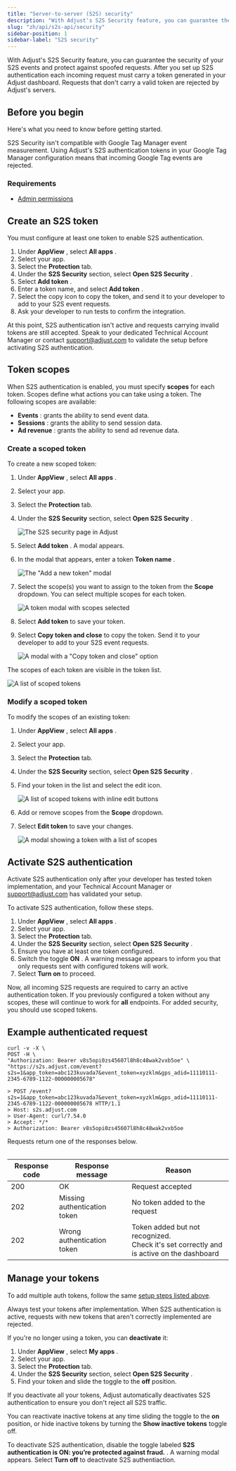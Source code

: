 ```yaml
---
title: "Server-to-server (S2S) security"
description: "With Adjust's S2S Security feature, you can guarantee the security of your S2S events and protect against spoofed requests."
slug: "zh/api/s2s-api/security"
sidebar-position: 1
sidebar-label: "S2S security"
---
```


With Adjust's S2S Security feature, you can guarantee the security of your S2S events and protect against spoofed requests. After you set up S2S authentication each incoming request must carry a token generated in your Adjust dashboard. Requests that don't carry a valid token are rejected by Adjust's servers.

## Before you begin

Here's what you need to know before getting started.

<Callout type="warning">

S2S Security isn't compatible with Google Tag Manager event measurement. Using Adjust's S2S authentication tokens in your Google Tag Manager configuration means that incoming Google Tag events are rejected.

</Callout>

### Requirements

-  [Admin permissions](https://help.adjust.com/zh/article/permission-levels)

## Create an S2S token

<Callout type="important">

You must configure at least one token to enable S2S authentication.

</Callout>

1. Under **AppView** , select **All apps** .
2. Select your app.
3. Select the **Protection** tab.
4. Under the **S2S Security** section, select **Open S2S Security** .
5. Select **Add token** .
6. Enter a token name, and select **Add token** .
7. Select the copy icon to copy the token, and send it to your developer to add to your S2S event requests.
8. Ask your developer to run tests to confirm the integration.

At this point, S2S authentication isn't active and requests carrying invalid tokens are still accepted. Speak to your dedicated Technical Account Manager or contact [support@adjust.com](mailto:support@adjust.com) to validate the setup before activating S2S authentication.

## Token scopes

When S2S authentication is enabled, you must specify **scopes** for each token. Scopes define what actions you can take using a token. The following scopes are available:

-  **Events** : grants the ability to send event data.
-  **Sessions** : grants the ability to send session data.
-  **Ad revenue** : grants the ability to send ad revenue data.

### Create a scoped token

To create a new scoped token:

1. Under **AppView** , select **All apps** .

2. Select your app.

3. Select the **Protection** tab.

4. Under the **S2S Security** section, select **Open S2S Security** .

   ![The S2S security page in Adjust](@images/s2s/1-s2s-security.png)

5. Select **Add token** . A modal appears.

6. In the modal that appears, enter a token **Token name** .

   ![The "Add a new token" modal](@images/s2s/2-add-token-modal.png)

7. Select the scope\(s\) you want to assign to the token from the **Scope** dropdown. You can select multiple scopes for each token.

   ![A token modal with scopes selected](@images/s2s/3-token-scope-modal.png)

8. Select **Add token** to save your token.

9. Select **Copy token and close** to copy the token. Send it to your developer to add to your S2S event requests.

   ![A modal with a "Copy token and close" option](@images/s2s/4-copy-token.png)

The scopes of each token are visible in the token list.

![A list of scoped tokens](@images/s2s/5-scoped-token-list.png)

### Modify a scoped token

To modify the scopes of an existing token:

1. Under **AppView** , select **All apps** .

2. Select your app.

3. Select the **Protection** tab.

4. Under the **S2S Security** section, select **Open S2S Security** .

5. Find your token in the list and select the edit icon.

   ![A list of scoped tokens with inline edit buttons](@images/s2s/5-scoped-token-list.png)

6. Add or remove scopes from the **Scope** dropdown.

7. Select **Edit token** to save your changes.

   ![A modal showing a token with a list of scopes](@images/s2s/6-scoped-token-edit.png)

## Activate S2S authentication

<Callout type="important">

Activate S2S authentication only after your developer has tested token implementation, and your Technical Account Manager or [support@adjust.com](mailto:support@adjust.com) has validated your setup.

</Callout>

To activate S2S authentication, follow these steps.

1. Under **AppView** , select **All apps** .
2. Select your app.
3. Select the **Protection** tab.
4. Under the **S2S Security** section, select **Open S2S Security** .
5. Ensure you have at least one token configured.
6. Switch the toggle **ON** . A warning message appears to inform you that only requests sent with configured tokens will work.
7. Select **Turn on** to proceed.

Now, all incoming S2S requests are required to carry an active authentication token. If you previously configured a token without any scopes, these will continue to work for **all** endpoints. For added security, you should use scoped tokens.

## Example authenticated request

```console
curl -v -X \
POST -H \
"Authorization: Bearer v8s5opi0zs45607l8h8c48wak2vxb5oe" \
"https://s2s.adjust.com/event?s2s=1&app_token=abc123kuvada7&event_token=xyzklm&gps_adid=11110111-2345-6789-1122-000000005678"
```

```text
> POST /event?s2s=1&app_token=abc123kuvada7&event_token=xyzklm&gps_adid=11110111-2345-6789-1122-000000005678 HTTP/1.1
> Host: s2s.adjust.com
> User-Agent: curl/7.54.0
> Accept: */*
> Authorization: Bearer v8s5opi0zs45607l8h8c48wak2vxb5oe
```

Requests return one of the responses below.

<Table>

| Response code | Response message             | Reason                                                                                       |
| ------------- | ---------------------------- | -------------------------------------------------------------------------------------------- |
| 200           | OK                           | Request accepted                                                                             |
| 202           | Missing authentication token | No token added to the request                                                                |
| 202           | Wrong authentication token   | Token added but not recognized.<br />Check it's set correctly and is active on the dashboard |

</Table>

## Manage your tokens

To add multiple auth tokens, follow the same [setup steps listed above](#activate-s2s-authentication).

<Callout type="note">

Always test your tokens after implementation. When S2S authentication is active, requests with new tokens that aren't correctly implemented are rejected.

</Callout>

If you're no longer using a token, you can **deactivate** it:

1. Under **AppView** , select **My apps** .
2. Select your app.
3. Select the **Protection** tab.
4. Under the **S2S Security** section, select **Open S2S Security** .
5. Find your token and slide the toggle to the **off** position.

<Callout type="important">

If you deactivate all your tokens, Adjust automatically deactivates S2S authentication to ensure you don't reject all S2S traffic.

</Callout>

You can reactivate inactive tokens at any time sliding the toggle to the **on** position, or hide inactive tokens by turning the **Show inactive tokens** toggle off.

To deactivate S2S authentication, disable the toggle labeled **S2S authentication is ON: you’re protected against fraud.** . A warning modal appears. Select **Turn off** to deactivate S2S authentiaction.
